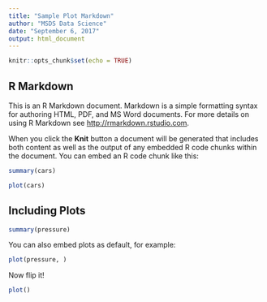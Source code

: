 ---
title: "Sample Plot Markdown"
author: "MSDS Data Science"
date: "September 6, 2017"
output: html_document
---

```{r setup, include=FALSE}
knitr::opts_chunk$set(echo = TRUE)
```

<!--
Note to you, the student:
This is already in RMarkdown, so it should be easy to implement in your overall HW RMarkdown file.
You only need to include the TODOs for HW submission, but keep in mind that you might need other code to create objects the TODO uses!
-->

## R Markdown

This is an R Markdown document. Markdown is a simple formatting syntax for authoring HTML, PDF, and MS Word documents. For more details on using R Markdown see <http://rmarkdown.rstudio.com>.

When you click the **Knit** button a document will be generated that includes both content as well as the output of any embedded R code chunks within the document. You can embed an R code chunk like this:

```{r cars}
summary(cars)
```

```{r cars_plot, echo=FALSE}
plot(cars)
```

## Including Plots
```{r pressure_data}
summary(pressure)
```

You can also embed plots as default, for example:
<!--
TODO: Assignment 2: 3A, complete the following scatter plot. 
The x axis is pressure, while the y axis is temperature
Please title the graph "Temperature vs Pressure"
-->
```{r pressure_plot, echo=FALSE}
plot(pressure, )
```

Now flip it!

<!--
TODO: Assignment 2: 3B, complete the following scatter plot:
x axis is pressure, y axis is temperature,
Label the x axis as "Pressure" and the y axis as "Temperature", 
Title the graph as "Pressure vs Temperature"
-->

```{r pressure_plot2, echo=FALSE}
plot()
```

